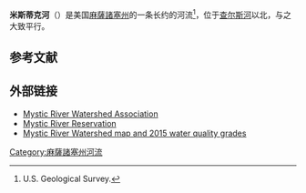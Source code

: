 '''米斯蒂克河'''（{{lang-en|Mystic River}}）是美国[[麻薩諸塞州|麻薩諸塞州]]的一条长约{{Convert|7.0|mi|km|adj=mid}}的河流<ref name="NHD">U.S. Geological Survey. </ref>，位于[[查尔斯河|查尔斯河]]以北，与之大致平行。

== 参考文献 ==
{{Reflist}}

== 外部链接 ==
* [http://www.mysticriver.org/ Mystic River Watershed Association]
* [http://www.mass.gov/eea/agencies/dcr/massparks/region-boston/mystic-river-reservation.html Mystic River Reservation]
* [https://www.epa.gov/sites/production/files/2016-05/documents/mystic-river-report-card-map-2015.pdf Mystic River Watershed map and 2015 water quality grades]
[[Category:麻薩諸塞州河流|Category:麻薩諸塞州河流]]
